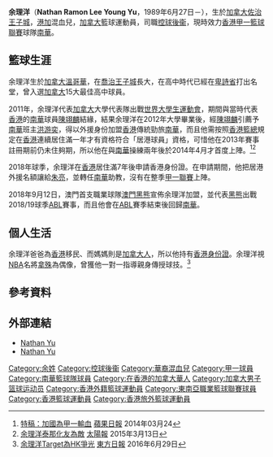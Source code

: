 {{Infobox basketball biography
| name         = 余理洋 <br /> Nathan Yu
| image        = 
| position     = [[控球後衞|控球後衞]]
| height_m     = 1.89
| weight_kg    = 90
| league       = [[香港男子甲一組籃球聯賽|香港甲一籃球聯賽]] <br> [[東南亞職業籃球聯賽|東南亞職業籃球聯賽]]
| team         = [[南華籃球隊|南華]]
| number       = 8
| nationality  = {{CAN}} / {{HKG}}
| birth_date   = {{Birth date and age|1989|6|27|mf=y}}
| birth_place  = {{CAN}}[[喬治王子城|佐治王子城]]
| high_school  = {{link-en|公爵夫人公園中學|Duchess Park Secondary School}} (2003–2006)<br> {{link-en|溫哥華學院|Vancouver College}} (2006–2007)
| college      = [[英屬哥倫比亞大學|英屬哥倫比亞大學]]
| years1       = 2012–
| team1        = [[南華籃球隊|南華]]
| years2       = 2018–2019
| team2        = [[澳門黑熊籃球俱樂部|澳門黑熊]]
| awards       = 
* [[2011年世界大學生夏季運動會|世界大學生運動會亞軍]]（2011）
* [[香港籃球聯賽|香港籃球超級邀請賽冠軍]]（2012）
* 海峽盃籃球邀請賽亞軍（2012）
* [[香港男子甲一組籃球聯賽|香港甲一聯賽總冠軍]]（2012、2013、2016、2017）
* 柔佛邀請賽蘇丹盃冠軍（2015）
* [[超級工商盃籃球賽|超級工商盃冠軍]]（2015）
* [[香港籃球聯賽|香港高級組銀牌冠軍]]（2012、2013、2015–2017）
* 國際大學生籃球邀請賽冠軍（2017）
}}

'''余理洋'''（'''Nathan Ramon Lee Young Yu'''，1989年6月27日－），生於[[加拿大|加拿大]][[喬治王子城|佐治王子城]]，[[香港|港]][[加拿大|加]]混血兒，[[加拿大|加拿大]]籃球運動員，司職[[控球後衞|控球後衞]]，現時效力[[香港甲一籃球聯賽|香港甲一籃球聯賽]]球隊[[南華籃球隊|南華]]。

==籃球生涯==
余理洋生於[[加拿大|加拿大]][[溫哥華|溫哥華]]，在[[喬治王子城|喬治王子城]]長大，在高中時代已經在[[卑詩省|卑詩省]]打出名堂，曾入選[[加拿大|加拿大]]15大最佳高中球員。

2011年，余理洋代表[[加拿大|加拿大]]大學代表隊出戰[[2011年世界大學生夏季運動會|世界大學生運動會]]，期間與當時代表[[香港男子籃球代表隊|香港]]的[[南華籃球隊|南華]]球員[[陳翊麟|陳翊麟]]結緣，結果余理洋在2012年大學畢業後，經[[陳翊麟|陳翊麟]]引薦予[[南華籃球隊|南華]]班主[[洪游奕|洪游奕]]，得以外援身份加盟[[香港|香港]]傳統勁旅[[南華籃球隊|南華]]，而且他需按照[[香港籃球總會|香港籃總]]規定在[[香港|香港]]連續居住滿一年才有資格符合「居港球員」資格，可惜他在2013年賽事註冊期前仍未住夠期，所以他在與[[南華籃球隊|南華]]操練兩年後於2014年4月才首度上陣。<ref>[http://hk.apple.nextmedia.com/sports/art/20140324/18666467 特稿：加國為甲一輸血] {{Wayback|url=http://hk.apple.nextmedia.com/sports/art/20140324/18666467 |date=20171015150051 }} [[蘋果日報|蘋果日報]] 2014年03月24</ref><ref>[http://the-sun.on.cc/cnt/sport/20150313/00514_006.html 余理洋泰那化友為敵] {{Wayback|url=http://the-sun.on.cc/cnt/sport/20150313/00514_006.html |date=20181005203201 }} [[太陽報|太陽報]] 2015年3月13日</ref>

2018年球季，余理洋在[[香港|香港]]居住滿7年後申請香港身份證。在申請期間，他把居港外援名額讓給[[朱亮_(篮球运动员)|朱亮]]，並轉任[[南華籃球隊|南華]]助教，沒有在整季[[香港男子甲一組籃球聯賽|甲一聯賽]]上陣。

2018年9月12日，澳門首支職業球隊[[澳門黑熊籃球俱樂部|澳門黑熊]]宣佈余理洋加盟，並代表[[澳門黑熊籃球俱樂部|黑熊]]出戰2018/19球季[[ABL|ABL]]賽事，而且他會在[[ABL|ABL]]賽季結束後回歸[[南華籃球隊|南華]]。

== 個人生活 ==
余理洋爸爸為[[香港|香港]]移民、而媽媽則是[[加拿大人|加拿大人]]，所以他持有[[香港身份證|香港身份證]]。余理洋視[[NBA|NBA]]名將[[史蒂夫·納什|拿殊]]為偶像，曾獲他一對一指導親身傳授球技。<ref>[http://orientaldaily.on.cc/cnt/sport/20160629/index.html 余理洋Target為HK爭光] {{Wayback|url=http://orientaldaily.on.cc/cnt/sport/20160629/index.html |date=20181115192641 }} [[東方日報|東方日報]] 2016年6月29日</ref>

== 參考資料 ==
{{reflist}}

== 外部連結 ==
* [https://basketball.realgm.com/player/Nathan-Yu/Summary/28304 Nathan Yu] {{Wayback|url=https://basketball.realgm.com/player/Nathan-Yu/Summary/28304 |date=20180915154855 }}
* [https://gothunderbirds.ca/roster.aspx?rp_id=620 Nathan Yu] {{Wayback|url=https://gothunderbirds.ca/roster.aspx?rp_id=620 |date=20180915122009 }}

{{Authority control}}
{{DEFAULTSORT:Yu, Nathan}}
[[Category:余姓|Category:余姓]]
[[Category:控球後衞|Category:控球後衞]]
[[Category:華裔混血兒|Category:華裔混血兒]]
[[Category:甲一球員|Category:甲一球員]]
[[Category:南華籃球隊球員|Category:南華籃球隊球員]]
[[Category:在香港的加拿大華人|Category:在香港的加拿大華人]]
[[Category:加拿大男子篮球运动员|Category:加拿大男子篮球运动员]]
[[Category:香港外籍籃球運動員|Category:香港外籍籃球運動員]]
[[Category:東南亞職業籃球聯賽球員|Category:東南亞職業籃球聯賽球員]]
[[Category:香港籃球運動員|Category:香港籃球運動員]]
[[Category:香港旅外籃球運動員|Category:香港旅外籃球運動員]]